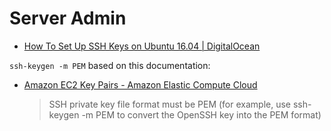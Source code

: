 # Server Admin {#admin}

- [How To Set Up SSH Keys on Ubuntu 16.04 | DigitalOcean](https://www.digitalocean.com/community/tutorials/how-to-set-up-ssh-keys-on-ubuntu-1604)


`ssh-keygen -m PEM` based on this documentation:

- [Amazon EC2 Key Pairs - Amazon Elastic Compute Cloud](https://docs.aws.amazon.com/AWSEC2/latest/UserGuide/ec2-key-pairs.html#how-to-generate-your-own-key-and-import-it-to-aws)

  > SSH private key file format must be PEM (for example, use ssh-keygen -m PEM to convert the OpenSSH key into the PEM format)
